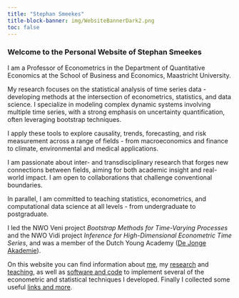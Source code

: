 ```yaml
---
title: "Stephan Smeekes"
title-block-banner: img/WebsiteBannerDark2.png
toc: false
---
```



### Welcome to the Personal Website of Stephan Smeekes

I am a Professor of Econometrics in the Department of Quantitative Economics at the School of Business and Economics, Maastricht University.

My research focuses on the statistical analysis of time series data - developing methods at the intersection of econometrics, statistics, and data science. I specialize in modeling complex dynamic systems involving multiple time series, with a strong emphasis on uncertainty quantification, often leveraging bootstrap techniques.

I apply these tools to explore causality, trends, forecasting, and risk measurement across a range of fields - from macroeconomics and finance to climate, environmental and medical applications.

I am passionate about inter- and transdisciplinary research that forges new connections between fields, aiming for both academic insight and real-world impact. I am open to collaborations that challenge conventional boundaries.

In parallel, I am committed to teaching statistics, econometrics, and computational data science at all levels - from undergraduate to postgraduate.

I led the NWO Veni project *Bootstrap Methods for Time-Varying Processes* and the NWO Vidi project  *Inference for High-Dimensional Econometric Time Series*, and was a member of the Dutch Young Academy ([De Jonge Akademie](https://www.dejongeakademie.nl/)).

On this website you can find information about [me](about.qmd), my [research](research.qmd) and [teaching](teaching.qmd), as well as [software and code](software.qmd) to implement several of the econometric and statistical techniques I developed. Finally I collected some useful [links and more](more.qmd).
